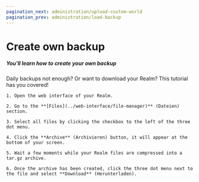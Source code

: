 ```yaml
---
pagination_next: administration/upload-custom-world
pagination_prev: administration/load-backup
---
```


# Create own backup

##### You'll learn how to create your own backup

Daily backups not enough? Or want to download your Realm? This tutorial has you covered!

    1. Open the web interface of your Realm.

    2. Go to the **[Files](../web-interface/file-manager)** (Dateien) section.

    3. Select all files by clicking the checkbox to the left of the three dot menu.

    4. Click the **Archive** (Archivieren) button, it will appear at the bottom of your screen.

    5. Wait a few moments while your Realm files are compressed into a tar.gz archive.

    6. Once the archive has been created, click the three dot menu next to the file and select **Download** (Herunterladen).
